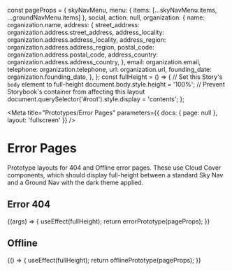 const pageProps = {
  skyNavMenu,
  menu: { items: [...skyNavMenu.items, ...groundNavMenu.items] },
  social,
  action: null,
  organization: {
    name: organization.name,
    address: {
      street_address: organization.address.street_address,
      address_locality: organization.address.address_locality,
      address_region: organization.address.address_region,
      postal_code: organization.address.postal_code,
      address_country: organization.address.address_country,
    },
    email: organization.email,
    telephone: organization.telephone,
    url: organization.url,
    founding_date: organization.founding_date,
  },
};
const fullHeight = () => {
  // Set this Story's `body` element to full-height
  document.body.style.height = '100%';
  // Prevent Storybook's container from affecting this layout
  document.querySelector('#root').style.display = 'contents';
};

<Meta
  title="Prototypes/Error Pages"
  parameters={{ docs: { page: null }, layout: 'fullscreen' }}
/>

# Error Pages

Prototype layouts for 404 and Offline error pages. These use Cloud Cover
components, which should display full-height between a standard Sky Nav
and a Ground Nav with the dark theme applied.

## Error 404

<Canvas>
  <Story
    name="Error 404"
    height="800px"
    parameters={{
      layout: 'fullscreen',
    }}
  >
    {(args) => {
      useEffect(fullHeight);
      return errorPrototype(pageProps);
    }}
  </Story>
</Canvas>

## Offline

<Canvas>
  <Story
    name="Offline"
    height="800px"
    parameters={{
      layout: 'fullscreen',
    }}
  >
    {() => {
      useEffect(fullHeight);
      return offlinePrototype(pageProps);
    }}
  </Story>
</Canvas>
